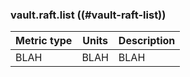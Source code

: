 ### vault.raft.list ((#vault-raft-list))

Metric type | Units | Description
----------- | ----- | -----------
BLAH     | BLAH    | BLAH